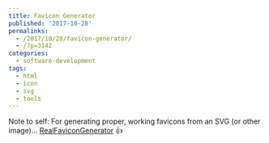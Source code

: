 ```yaml
---
title: Favicon Generator
published: '2017-10-28'
permalinks:
  - /2017/10/28/favicon-generator/
  - /?p=3142
categories:
  - software-development
tags:
  - html
  - icon
  - svg
  - tools
---
```


Note to self: For generating proper, working favicons from an SVG (or other image)... [RealFaviconGenerator](https://realfavicongenerator.net/) 👍
